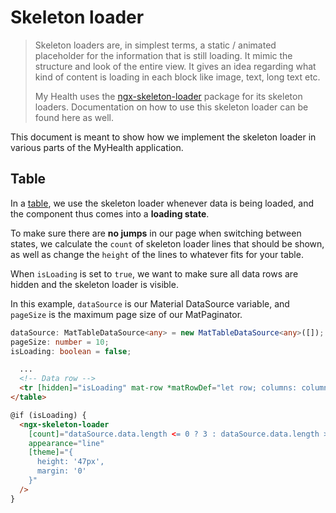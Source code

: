 
<Meta title="Components/Skeleton loader" />

# Skeleton loader

> Skeleton loaders are, in simplest terms, a static / animated placeholder for the information that is still loading. It mimic the structure and look of the entire view.
> It gives an idea regarding what kind of content is loading in each block like image, text, long text etc.
>
> My Health uses the [ngx-skeleton-loader](https://www.npmjs.com/package/ngx-skeleton-loader) package for its skeleton loaders.
> Documentation on how to use this skeleton loader can be found here as well.

This document is meant to show how we implement the skeleton loader in various parts of the MyHealth application.

## Table

In a [table](/docs/components-table--docs), we use the skeleton loader whenever data is being loaded, and the component thus comes into a **loading state**.

To make sure there are **no jumps** in our page when switching between states, we calculate the `count` of skeleton loader lines that should be shown,
as well as change the `height` of the lines to whatever fits for your table.

When `isLoading` is set to `true`, we want to make sure all data rows are hidden and the skeleton loader is visible.

In this example, `dataSource` is our Material DataSource variable, and `pageSize` is the maximum page size of our MatPaginator.

```ts
dataSource: MatTableDataSource<any> = new MatTableDataSource<any>([]);
pageSize: number = 10;
isLoading: boolean = false;
```

```html
  ...
  <!-- Data row -->
  <tr [hidden]="isLoading" mat-row *matRowDef="let row; columns: columns"></tr>
</table>

@if (isLoading) {
  <ngx-skeleton-loader
    [count]="dataSource.data.length <= 0 ? 3 : dataSource.data.length > pageSize ? pageSize : dataSource.data.length"
    appearance="line"
    [theme]="{
      height: '47px',
      margin: '0'
    }"
  />
}
```
